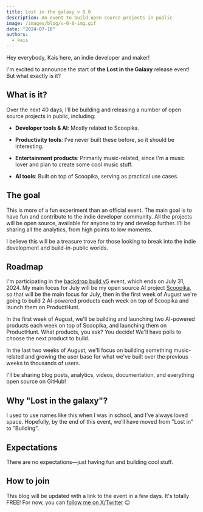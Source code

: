 ```yaml
---
title: Lost in the galaxy v 0.0
description: An event to build open source projects in public
image: /images/blog/v-0-0-img.gif
date: "2024-07-16"
authors:
  - kais
---
```


Hey everybody, Kais here, an indie developer and maker!

I'm excited to announce the start of **the Lost in the Galaxy** release event! But what exactly is it?

## What is it?

Over the next 40 days, I’ll be building and releasing a number of open source projects in public, including:

- **Developer tools & AI**: Mostly related to Scoopika.

- **Productivity tools**: I've never built these before, so it should be interesting.

- **Entertainment products**: Primarily music-related, since I'm a music lover and plan to create some cool music stuff.

- **AI tools**: Built on top of Scoopika, serving as practical use cases.

## The goal

This is more of a fun experiment than an official event. The main goal is to have fun and contribute to the indie developer community. All the projects will be open source, available for anyone to try and develop further. I’ll be sharing all the analytics, from high points to low moments.

I believe this will be a treasure trove for those looking to break into the indie development and build-in-public worlds.

## Roadmap

I'm participating in the [backdrop build v5](https://backdropbuild.com/) event, which ends on July 31, 2024. My main focus for July will be my open source AI project [Scoopika](https://scoopika.com),
so that will be the main focus for July, then in the first week of August we're going to build 2 AI-powered products each week on top of Scoopika and launch them on ProductHunt.

In the first week of August, we'll be building and launching two AI-powered products each week 
on top of Scoopika, and launching them on ProductHunt. What products, you ask? You decide! 
We'll have polls to choose the next product to build.

In the last two weeks of August, 
we'll focus on building something music-related and growing the user base 
for what we've built over the previous weeks to thousands of users.

I'll be sharing blog posts, analytics, videos, documentation, and everything open source on GitHub!

## Why "Lost in the galaxy"?

I used to use names like this when I was in school, 
and I’ve always loved space. Hopefully, by the end of this event, 
we’ll have moved from "Lost in" to "Building".

## Expectations

There are no expectations—just having fun and building cool stuff.

## How to join

This blog will be updated with a link to the event in a few days. It's totally FREE! For now, you can [follow me on X/Twitter](https://x.com/kais_rad) 😉